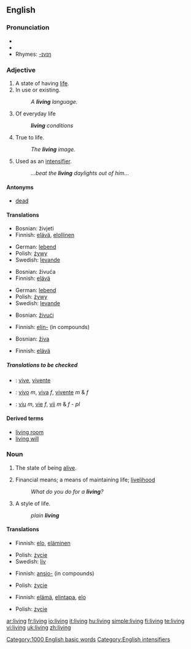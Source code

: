 {{wikipedia}}
==English==

{{rank|4|late|bed|530|living|view|although|knowledge}}

===Pronunciation===
* {{audio|en-us-living.ogg|Audio (US)}}
* {{IPA|/lɪvɪŋ/}}
* Rhymes: [[Rhymes:English:-ɪvɪŋ|-ɪvɪŋ]]

===Adjective===
{{en-adj|-}}

# A state of having [[life]].
# In use or existing.
#: ''A '''living''' language.''
# Of everyday life
#:'' '''living''' conditions''
# True to life.
#: ''The '''living''' image.''
# Used as an [[intensifier]].
#: ''...beat the '''living''' daylights out of him...''

====Antonyms====
*[[dead]]

====Translations====
{{trans-top|A state of having life}}
*Bosnian: živjeti
*Finnish: [[elävä]], [[elollinen]]
{{trans-mid}}
*German: [[lebend]]
*Polish: [[żywy]]
*Swedish: [[levande]]
{{trans-bottom}}

{{trans-top|In use or existing}}
*Bosnian: živuća
*Finnish: [[elävä]]
{{trans-mid}}
*German: [[lebend]]
*Polish: [[żywy]]
*Swedish: [[levande]]
{{trans-bottom}}

{{trans-top|Of everyday life}}
*Bosnian: [[živući]]
{{trans-mid}}
*Finnish: [[elin-]] (in compounds)
{{trans-bottom}}

{{trans-top|True to life}}
*Bosnian: [[živa]]
{{trans-mid}}
*Finnish: [[elävä]]
{{trans-bottom}}

{{trans-top|Used as an intensifier}}
{{trans-mid}}
{{trans-bottom}}

=====Translations to be checked=====
{{checktrans}}
{{top}}
*{{ttbc|Interlingua}}: [[vive]], [[vivente]]
*{{ttbc|Portuguese}}: [[vivo]] ''m'', [[viva]] ''f'', [[vivente]] ''m'' & ''f''
{{mid}}
*{{ttbc|Romanian}}: [[viu]] ''m'', [[vie]] ''f'', [[vii]] ''m'' & ''f'' - ''pl''
{{bottom}}

====Derived terms====
*[[living room]]
*[[living will]]

===Noun===
{{en-noun}}

# {{uncountable}} The state of being [[alive]].
# Financial means; a means of maintaining life; [[livelihood]]
#: ''What do you do for a '''living'''?''
# A style of life.
#: ''plain '''living''' ''

====Translations====
{{trans-top|The state of being alive}}
*Finnish: [[elo]], [[eläminen]]
{{trans-mid}}
*Polish: [[życie]]
*Swedish: [[liv]] {{n}}
{{trans-bottom}}

{{trans-top|Financial means; a means of maintaining life}}
*Finnish: [[ansio-]] (in compounds)
{{trans-mid}}
*Polish: [[życie]]
{{trans-bottom}}

{{trans-top|A style of life}}
*Finnish: [[elämä]], [[elintapa]], [[elo]]
{{trans-mid}}
*Polish: [[życie]]
{{trans-bottom}}

[[Category:1000 English basic words]]
[[Category:English intensifiers]]

[[ar:living]]
[[fr:living]]
[[io:living]]
[[it:living]]
[[hu:living]]
[[simple:living]]
[[fi:living]]
[[te:living]]
[[vi:living]]
[[uk:living]]
[[zh:living]]